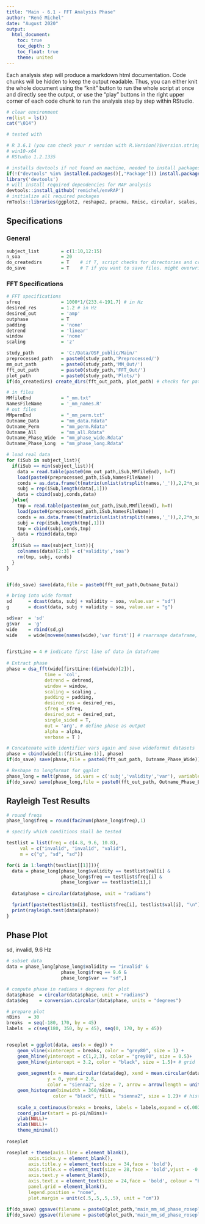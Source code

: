 ```yaml
---
title: "Main - 6.1 - FFT Analysis Phase"
author: "René Michel"
date: "August 2020"
output: 
  html_document:
    toc: true
    toc_depth: 3
    toc_float: true
    theme: united
---
```



Each analysis step will produce a markdown html documentation. Code chunks will be hidden to keep the output readable. Thus, you can either knit the whole document using the "knit" button to run the whole script at once and directly see the output, or use the "play" buttons in the right upper corner of each code chunk to run the analysis step by step within RStudio.

```r
# clear environment
rm(list = ls())
cat("\014")
```

```r

# tested with 

# R 3.6.1 (you can check your r version with R.Version()$version.string)
# win10-x64
# RStudio 1.2.1335

# installs devtools if not found on machine, needed to install packages from github
if(!("devtools" %in% installed.packages()[,"Package"])) install.packages('devtools')
library('devtools')
# will install required dependencies for RAP analysis
devtools::install_github('remichel/envRAP') 
# initialize all required packages
rmTools::libraries(ggplot2, reshape2, pracma, Rmisc, circular, scales, R.matlab, dplyr, stats, lattice, car, rmTools, knitr, kableExtra) 
```

## Specifications

### General

```r
subject_list        = c(1:10,12:15)
n_soa               = 20 
do_createdirs       = T    # if T, script checks for directories and creates them if necessary
do_save             = T    # T if you want to save files. might overwrite existing datafiles
```

### FFT Specifications

```r
# FFT specifications
sfreq               = 1000*1/(233.4-191.7) # in Hz
desired_res         = 1.2 # in Hz
desired_out         = 'amp'
outphase            = T 
padding             = 'none'
detrend             = 'linear'
window              = 'none'
scaling             = 'z'
```

```r
study_path          = 'C:/Data/OSF_public/Main/'
preprocessed_path   = paste0(study_path,'Preprocessed/') 
mm_out_path         = paste0(study_path,'MM_Out/') 
fft_out_path        = paste0(study_path,'FFT_Out/')  
plot_path           = paste0(study_path,'Plots/')
if(do_createdirs) create_dirs(fft_out_path, plot_path) # checks for paths and creates them if missing
```


```r

# in files
MMfileEnd           = "_mm.txt"
NamesFileName       = '_mm_names.R'
# out files
MMpermEnd           = "_mm_perm.txt"
Outname_Data        = "mm_data.Rdata"
Outname_Perm        = "mm_perm.Rdata"
Outname_All         = "mm_all.Rdata"
Outname_Phase_Wide  = "mm_phase_wide.Rdata"
Outname_Phase_Long  = "mm_phase_long.Rdata"

# load real data 
for (iSub in subject_list){
  if(iSub == min(subject_list)){
    data = read.table(paste0(mm_out_path,iSub,MMfileEnd), h=T)
    load(paste0(preprocessed_path,iSub,NamesFileName))
    conds = as.data.frame(t(matrix(unlist(strsplit(names,'_')),2,2*n_soa)))
    subj = rep(iSub,length(data[,1]))
    data = cbind(subj,conds,data)
  }else{
    tmp = read.table(paste0(mm_out_path,iSub,MMfileEnd), h=T)
    load(paste0(preprocessed_path,iSub,NamesFileName))
    conds = as.data.frame(t(matrix(unlist(strsplit(names,'_')),2,2*n_soa)))
    subj = rep(iSub,length(tmp[,1]))
    tmp = cbind(subj,conds,tmp)
    data = rbind(data,tmp)
  }
  if(iSub == max(subject_list)){
    colnames(data)[2:3] = c('validity','soa')
    rm(tmp, subj, conds)
  }
}


if(do_save) save(data,file = paste0(fft_out_path,Outname_Data))
```


```r

# bring into wide format
sd      = dcast(data, subj + validity ~ soa, value.var = "sd")
g       = dcast(data, subj + validity ~ soa, value.var = "g")

sd$var  = 'sd'
g$var   = 'g'
wide    = rbind(sd,g)
wide    = wide[moveme(names(wide),'var first')] # rearrange dataframe, bring id.vars to front of dataframe
  
```



```r

firstLine = 4 # indicate first line of data in dataframe
  
# Extract phase
phase = dsa_fft(wide[firstLine:(dim(wide)[2])], 
              time = 'col', 
              detrend = detrend, 
              window = window, 
              scaling = scaling , 
              padding = padding, 
              desired_res = desired_res, 
              sfreq = sfreq, 
              desired_out = desired_out, 
              single_sided = T, 
              out = 'arg', # define phase as output
              alpha = alpha, 
              verbose = T )

# Concatenate with identifier vars again and save wideformat datasets
phase = cbind(wide[1:(firstLine-1)], phase)
if(do_save) save(phase,file = paste0(fft_out_path, Outname_Phase_Wide))

# Reshape to longformat for ggplot
phase_long = melt(phase, id.vars = c('subj','validity','var'), variable.name = 'freq', value.name = 'phase')
if(do_save) save(phase_long,file = paste0(fft_out_path, Outname_Phase_Long))

```

## Rayleigh Test Results

```r

# round freqs
phase_long$freq = round(fac2num(phase_long$freq),1)

# specify which conditions shall be tested

testlist = list(freq = c(4.8, 9.6, 10.8),
     val = c("invalid", "invalid", "valid"),
     m = c("g", "sd", "sd"))

for(i in 1:length(testlist[[1]])){
  data = phase_long[phase_long$validity == testlist$val[i] &
                    phase_long$freq == testlist$freq[i] &
                    phase_long$var == testlist$m[i],]
  
  data$phase = circular(data$phase, unit = "radians")

  fprintf(paste(testlist$m[i], testlist$freq[i], testlist$val[i], "\n"))
  print(rayleigh.test(data$phase))
}

```

## Phase Plot 

sd, invalid, 9.6 Hz

```r

# subset data
data = phase_long[phase_long$validity == "invalid" &
                    phase_long$freq == 9.6 &
                    phase_long$var == "sd",]

# compute phase in radians + degrees for plot
data$phase  = circular(data$phase, unit = "radians")
data$deg    = conversion.circular(data$phase, units = "degrees")

# prepare plot
nBins   = 30
breaks  = seq(-180, 170, by = 45)
labels  = c(seq(180, 350, by = 45), seq(0, 170, by = 45))


roseplot = ggplot(data, aes(x = deg)) +
    geom_vline(xintercept = breaks, color = "grey80", size = 1) + 
    geom_hline(yintercept = c(1,2,3), color = "grey80", size = 0.5)+
    geom_hline(yintercept = 3.2, color = "black", size = 1.5)+ # grid
  
    geom_segment(x = mean.circular(data$deg), xend = mean.circular(data$deg), 
               y = 0, yend = 2.8, 
               color = "sienna2", size = 7, arrow = arrow(length = unit(1.5, "cm")))+  # arrow
    geom_histogram(binwidth = 360/nBins, 
                 color = "black", fill = "sienna2", size = 1.2)+ # hist
  
    scale_x_continuous(breaks = breaks, labels = labels,expand = c(.002,0))+
    coord_polar(start = pi-pi/nBins)+
    ylab(NULL)+
    xlab(NULL)+
    theme_minimal()
    
roseplot

```
  



```r
roseplot + theme(axis.line = element_blank(),
        axis.ticks.y = element_blank(),
        axis.title.y = element_text(size = 34,face = 'bold'),
        axis.title.x = element_text(size = 28,face = 'bold',vjust = -0.5),
        axis.text.y = element_blank(),
        axis.text.x = element_text(size = 24,face = 'bold', colour = "black"),
        panel.grid = element_blank(),
        legend.position = "none",
        plot.margin = unit(c(.5,.5,.5,.5), unit = "cm"))

if(do_save) ggsave(filename = paste0(plot_path,'main_mm_sd_phase_roseplot.png'), device = "png", height = 30, width = 30, units = "cm")
if(do_save) ggsave(filename = paste0(plot_path,'main_mm_sd_phase_roseplot.pdf'), device = "pdf", height = 30, width = 30, units = "cm")
```
